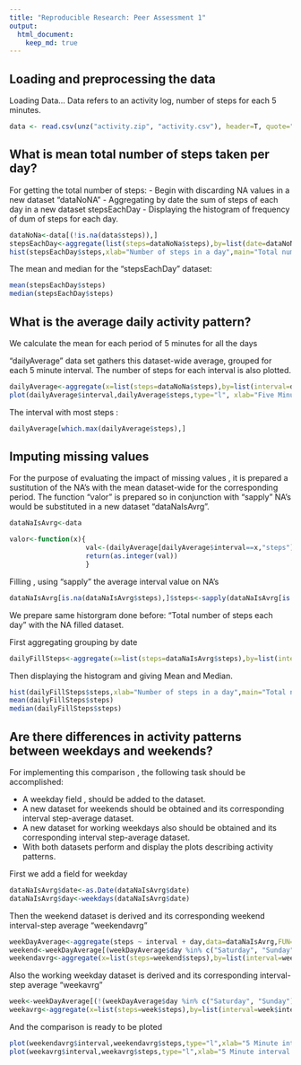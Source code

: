 ```yaml
---
title: "Reproducible Research: Peer Assessment 1"
output: 
  html_document:
    keep_md: true
---
```



## Loading and preprocessing the data

Loading Data...
Data refers to an activity log, number of steps for each 5 minutes.

```r
data <- read.csv(unz("activity.zip", "activity.csv"), header=T, quote="\"", sep=",")
```



## What is mean total number of steps taken per day?

For getting the total number of steps:
- Begin with  discarding NA values in a new dataset "dataNoNA"
- Aggregating by date the sum of steps of each day in a new dataset stepsEachDay
- Displaying the histogram of frequency of dum of steps for each day.

```r
dataNoNa<-data[(!is.na(data$steps)),]
stepsEachDay<-aggregate(list(steps=dataNoNa$steps),by=list(date=dataNoNa$date),FUN=sum)
hist(stepsEachDay$steps,xlab="Number of steps in a day",main="Total number of steps each day")
```

The mean and median for the "stepsEachDay" dataset:

```r
mean(stepsEachDay$steps)
median(stepsEachDay$steps)
```

## What is the average daily activity pattern?

We calculate the mean for each period of 5 minutes for all the days 

"dailyAverage" data set gathers this dataset-wide average, grouped  for each 5 minute interval.
The number of steps for each interval is also plotted.

```r
dailyAverage<-aggregate(x=list(steps=dataNoNa$steps),by=list(interval=dataNoNa$interval),FUN=mean)
plot(dailyAverage$interval,dailyAverage$steps,type="l", xlab="Five Minute intervals", ylab="Steps")
```


The interval with most steps :
```r
dailyAverage[which.max(dailyAverage$steps),]
```

## Imputing missing values

For the purpose of evaluating the impact of missing values , it is prepared a sustitution of the NA's with the mean dataset-wide for the corresponding period.
The function "valor" is prepared so in conjunction with "sapply" NA's would be substituted in a new dataset "dataNaIsAvrg".

```r

dataNaIsAvrg<-data

valor<-function(x){
                   val<-(dailyAverage[dailyAverage$interval==x,"steps"])
                   return(as.integer(val))
                   }

```

Filling , using "sapply" the average interval value on NA's

```r
dataNaIsAvrg[is.na(dataNaIsAvrg$steps),]$steps<-sapply(dataNaIsAvrg[is.na(dataNaIsAvrg$steps),]$interval,valor)
```

We prepare same historgram done before: "Total number of steps each day" with the NA filled dataset.

First aggregating grouping by date

```r
dailyFillSteps<-aggregate(x=list(steps=dataNaIsAvrg$steps),by=list(interval=dataNaIsAvrg$date),FUN=mean)
```


Then displaying the histogram and giving Mean and Median.
```r
hist(dailyFillSteps$steps,xlab="Number of steps in a day",main="Total number of steps each day , with mean instead of NA")
mean(dailyFillSteps$steps)
median(dailyFillSteps$steps)
```
## Are there differences in activity patterns between weekdays and weekends?

For implementing this comparison , the following task should be accomplished:

- A weekday field , should be added to the dataset.
- A new dataset for weekends should be obtained and its corresponding interval step-average dataset.
- A new dataset for working weekdays also should be obtained and its corresponding interval step-average dataset.
- With both datasets perform and display the plots describing activity patterns.

First we add a field for weekday

```r
dataNaIsAvrg$date<-as.Date(dataNaIsAvrg$date)
dataNaIsAvrg$day<-weekdays(dataNaIsAvrg$date)
```

Then the weekend dataset is derived and its corresponding weekend interval-step average "weekendavrg"

```r
weekDayAverage<-aggregate(steps ~ interval + day,data=dataNaIsAvrg,FUN=mean)
weekend<-weekDayAverage[(weekDayAverage$day %in% c("Saturday", "Sunday")),]
weekendavrg<-aggregate(x=list(steps=weekend$steps),by=list(interval=weekend$interval),FUN=mean)
```

Also the  working weekday dataset is derived and its corresponding interval-step average "weekavrg"
```r
week<-weekDayAverage[(!(weekDayAverage$day %in% c("Saturday", "Sunday"))),]
weekavrg<-aggregate(x=list(steps=week$steps),by=list(interval=week$interval),FUN=mean)
```

And the comparison is ready to be ploted
```r
plot(weekendavrg$interval,weekendavrg$steps,type="l",xlab="5 Minute interval for weekend days",ylab="Steps")
plot(weekavrg$interval,weekavrg$steps,type="l",xlab="5 Minute interval for working days",ylab="Steps")
```